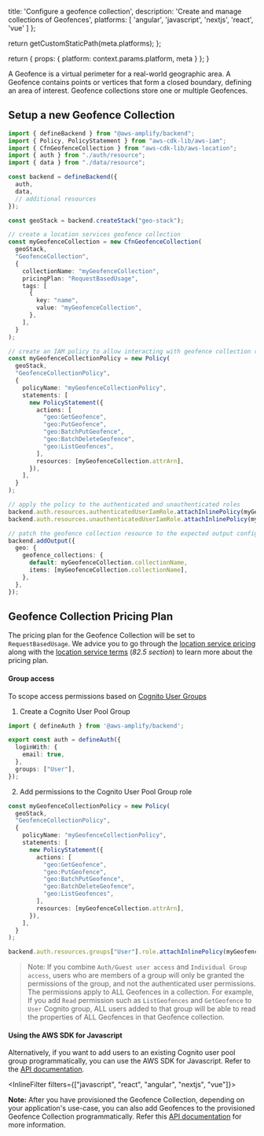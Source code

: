 
  title: 'Configure a geofence collection',
  description: 'Create and manage collections of Geofences',
  platforms: [
    'angular',
    'javascript',
    'nextjs',
    'react',
    'vue'
  ]
};

  return getCustomStaticPath(meta.platforms);
};

  return {
    props: {
      platform: context.params.platform,
      meta
    }
  };
}

A Geofence is a virtual perimeter for a real-world geographic area. A Geofence contains points or vertices that form a closed boundary, defining an area of interest. Geofence collections store one or multiple Geofences.

## Setup a new Geofence Collection

```ts title="amplify/backend.ts"
import { defineBackend } from "@aws-amplify/backend";
import { Policy, PolicyStatement } from "aws-cdk-lib/aws-iam";
import { CfnGeofenceCollection } from "aws-cdk-lib/aws-location";
import { auth } from "./auth/resource";
import { data } from "./data/resource";

const backend = defineBackend({
  auth,
  data,
  // additional resources
});

const geoStack = backend.createStack("geo-stack");

// create a location services geofence collection
const myGeofenceCollection = new CfnGeofenceCollection(
  geoStack,
  "GeofenceCollection",
  {
    collectionName: "myGeofenceCollection",
    pricingPlan: "RequestBasedUsage",
    tags: [
      {
        key: "name",
        value: "myGeofenceCollection",
      },
    ],
  }
);

// create an IAM policy to allow interacting with geofence collection resource
const myGeofenceCollectionPolicy = new Policy(
  geoStack,
  "GeofenceCollectionPolicy",
  {
    policyName: "myGeofenceCollectionPolicy",
    statements: [
      new PolicyStatement({
        actions: [
          "geo:GetGeofence",
          "geo:PutGeofence",
          "geo:BatchPutGeofence",
          "geo:BatchDeleteGeofence",
          "geo:ListGeofences",
        ],
        resources: [myGeofenceCollection.attrArn],
      }),
    ],
  }
);

// apply the policy to the authenticated and unauthenticated roles
backend.auth.resources.authenticatedUserIamRole.attachInlinePolicy(myGeofenceCollectionPolicy);
backend.auth.resources.unauthenticatedUserIamRole.attachInlinePolicy(myGeofenceCollectionPolicy);

// patch the geofence collection resource to the expected output configuration
backend.addOutput({
  geo: {
    geofence_collections: {
      default: myGeofenceCollection.collectionName,
      items: [myGeofenceCollection.collectionName],
    },
  },
});
```

## Geofence Collection Pricing Plan

The pricing plan for the Geofence Collection will be set to `RequestBasedUsage`. We advice you to go through the [location service pricing](https://aws.amazon.com/location/pricing/) along with the [location service terms](https://aws.amazon.com/service-terms/) (_82.5 section_) to learn more about the pricing plan.

#### Group access

To scope access permissions based on [Cognito User Groups](https://docs.aws.amazon.com/cognito/latest/developerguide/cognito-user-pools-user-groups.html)

1. Create a Cognito User Pool Group

```ts title="amplify/auth/resource.ts"
import { defineAuth } from '@aws-amplify/backend';

export const auth = defineAuth({
  loginWith: {
    email: true,
  },
  groups: ["User"],
});
```

2. Add permissions to the Cognito User Pool Group role

```ts title="amplify/backend.ts"
const myGeofenceCollectionPolicy = new Policy(
  geoStack,
  "GeofenceCollectionPolicy",
  {
    policyName: "myGeofenceCollectionPolicy",
    statements: [
      new PolicyStatement({
        actions: [
          "geo:GetGeofence",
          "geo:PutGeofence",
          "geo:BatchPutGeofence",
          "geo:BatchDeleteGeofence",
          "geo:ListGeofences",
        ],
        resources: [myGeofenceCollection.attrArn],
      }),
    ],
  }
);

backend.auth.resources.groups["User"].role.attachInlinePolicy(myGeofenceCollectionPolicy);
```

> Note: If you combine `Auth/Guest user access` and `Individual Group access`, users who are members of a group will only be granted the permissions of the group, and not the authenticated user permissions. The permissions apply to ALL Geofences in a collection. For example, If you add `Read` permission such as `ListGeofences` and `GetGeofence` to `User` Cognito group, ALL users added to that group will be able to read the properties of ALL Geofences in that Geofence collection.

#### Using the AWS SDK for Javascript

Alternatively, if you want to add users to an existing Cognito user pool group programmatically, you can use the AWS SDK for Javascript. Refer to the [API documentation](https://docs.aws.amazon.com/AWSJavaScriptSDK/latest/AWS/CognitoIdentityServiceProvider.html#adminAddUserToGroup).



<InlineFilter filters={["javascript", "react", "angular", "nextjs", "vue"]}>

<Callout>

**Note:** After you have provisioned the Geofence Collection, depending on your application's use-case, you can also add Geofences to the provisioned Geofence Collection programmatically. Refer this [API documentation](/[platform]/build-a-backend/add-aws-services/geo/geofences/#savegeofences) for more information.

</Callout>

</InlineFilter>

